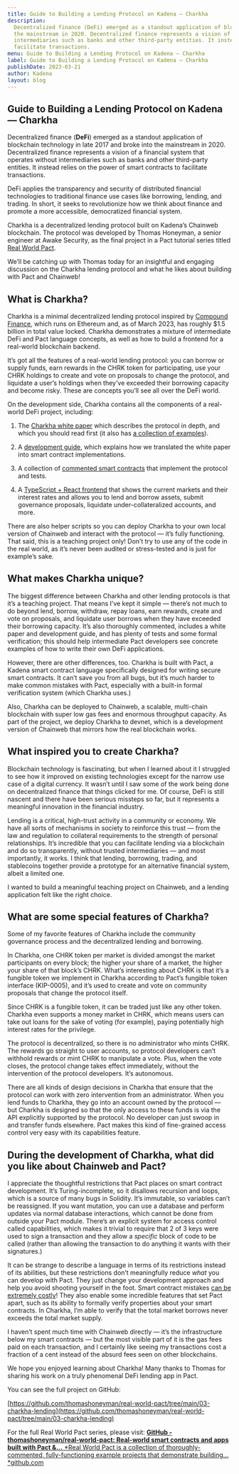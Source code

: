 ```yaml
---
title: Guide to Building a Lending Protocol on Kadena — Charkha
description:
  Decentralized finance (DeFi) emerged as a standout application of blockchain technology in late 2017 and broke into
  the mainstream in 2020. Decentralized finance represents a vision of a financial system that operates without
  intermediaries such as banks and other third-party entities. It instead relies on the power of smart contracts to
  facilitate transactions.
menu: Guide to Building a Lending Protocol on Kadena — Charkha
label: Guide to Building a Lending Protocol on Kadena — Charkha
publishDate: 2023-03-21
author: Kadena
layout: blog
---
```


## Guide to Building a Lending Protocol on Kadena — Charkha

Decentralized finance (**DeFi**) emerged as a standout application of blockchain technology in late 2017 and broke into
the mainstream in 2020. Decentralized finance represents a vision of a financial system that operates without
intermediaries such as banks and other third-party entities. It instead relies on the power of smart contracts to
facilitate transactions.

DeFi applies the transparency and security of distributed financial technologies to traditional finance use cases like
borrowing, lending, and trading. In short, it seeks to revolutionize how we think about finance and promote a more
accessible, democratized financial system.

Charkha is a decentralized lending protocol built on Kadena’s Chainweb blockchain. The protocol was developed by Thomas
Honeyman, a senior engineer at Awake Security, as the final project in a Pact tutorial series titled
[Real World Pact](https://github.com/thomashoneyman/real-world-pact).

We’ll be catching up with Thomas today for an insightful and engaging discussion on the Charkha lending protocol and
what he likes about building with Pact and Chainweb!

## What is Charkha?

Charkha is a minimal decentralized lending protocol inspired by [Compound Finance](https://compound.finance/), which
runs on Ethereum and, as of March 2023, has roughly $1.5 billion in total value locked. Charkha demonstrates a mixture
of intermediate DeFi and Pact language concepts, as well as how to build a frontend for a real-world blockchain backend.

It’s got all the features of a real-world lending protocol: you can borrow or supply funds, earn rewards in the CHRK
token for participating, use your CHRK holdings to create and vote on proposals to change the protocol, and liquidate a
user’s holdings when they’ve exceeded their borrowing capacity and become risky. These are concepts you’ll see all over
the DeFi world.

On the development side, Charkha contains all the components of a real-world DeFi project, including:

1.  The
    [Charkha white paper](https://github.com/thomashoneyman/real-world-pact/blob/main/03-charkha-lending/Charkha-Protocol-Whitepaper.pdf)
    which describes the protocol in depth, and which you should read first (it also has
    [a collection of examples](https://github.com/thomashoneyman/real-world-pact/blob/main/03-charkha-lending/Charkha-Protocol-Examples.pdf)).

2.  A [development guide](https://github.com/thomashoneyman/real-world-pact/blob/main/03-charkha-lending/guide), which
    explains how we translated the white paper into smart contract implementations.

3.  A collection of
    [commented smart contracts](https://github.com/thomashoneyman/real-world-pact/blob/main/03-charkha-lending/contracts)
    that implement the protocol and tests.

4.  A
    [TypeScript + React frontend](https://github.com/thomashoneyman/real-world-pact/blob/main/03-charkha-lending/frontend)
    that shows the current markets and their interest rates and allows you to lend and borrow assets, submit governance
    proposals, liquidate under-collateralized accounts, and more.

There are also helper scripts so you can deploy Charkha to your own local version of Chainweb and interact with the
protocol — it’s fully functioning. That said, this is a teaching project only! Don’t try to use any of the code in the
real world, as it’s never been audited or stress-tested and is just for example’s sake.

## What makes Charkha unique?

The biggest difference between Charkha and other lending protocols is that it’s a teaching project. That means I’ve kept
it simple — there’s not much to do beyond lend, borrow, withdraw, repay loans, earn rewards, create and vote on
proposals, and liquidate user borrows when they have exceeded their borrowing capacity. It’s also thoroughly commented,
includes a white paper and development guide, and has plenty of tests and some formal verification; this should help
intermediate Pact developers see concrete examples of how to write their own DeFi applications.

However, there are other differences, too. Charkha is built with Pact, a Kadena smart contract language specifically
designed for writing secure smart contracts. It can’t save you from all bugs, but it’s much harder to make common
mistakes with Pact, especially with a built-in formal verification system (which Charkha uses.)

Also, Charkha can be deployed to Chainweb, a scalable, multi-chain blockchain with super low gas fees and enormous
throughput capacity. As part of the project, we deploy Charkha to devnet, which is a development version of Chainweb
that mirrors how the real blockchain works.

## What inspired you to create Charkha?

Blockchain technology is fascinating, but when I learned about it I struggled to see how it improved on existing
technologies except for the narrow use case of a digital currency. It wasn’t until I saw some of the work being done on
decentralized finance that things clicked for me. Of course, DeFi is still nascent and there have been serious missteps
so far, but it represents a meaningful innovation in the financial industry.

Lending is a critical, high-trust activity in a community or economy. We have all sorts of mechanisms in society to
reinforce this trust — from the law and regulation to collateral requirements to the strength of personal relationships.
It’s incredible that you can facilitate lending via a blockchain and do so transparently, without trusted intermediaries
— and most importantly, it works. I think that lending, borrowing, trading, and stablecoins together provide a prototype
for an alternative financial system, albeit a limited one.

I wanted to build a meaningful teaching project on Chainweb, and a lending application felt like the right choice.

## What are some special features of Charkha?

Some of my favorite features of Charkha include the community governance process and the decentralized lending and
borrowing.

In Charkha, one CHRK token per market is divided amongst the market participants on every block; the higher your share
of a market, the higher your share of that block’s CHRK. What’s interesting about CHRK is that it’s a fungible token we
implement in Charkha according to Pact’s fungible token interface (KIP-0005), and it’s used to create and vote on
community proposals that change the protocol itself.

Since CHRK is a fungible token, it can be traded just like any other token. Charkha even supports a money market in
CHRK, which means users can take out loans for the sake of voting (for example), paying potentially high interest rates
for the privilege.

The protocol is decentralized, so there is no administrator who mints CHRK. The rewards go straight to user accounts, so
protocol developers can’t withhold rewards or mint CHRK to manipulate a vote. Plus, when the vote closes, the protocol
change takes effect immediately, without the intervention of the protocol developers. It’s autonomous.

There are all kinds of design decisions in Charkha that ensure that the protocol can work with zero intervention from an
administrator. When you lend funds to Charkha, they go into an account owned by the protocol — but Charkha is designed
so that the only access to these funds is via the API explicitly supported by the protocol. No developer can just swoop
in and transfer funds elsewhere. Pact makes this kind of fine-grained access control very easy with its capabilities
feature.

## During the development of Charkha, what did you like about Chainweb and Pact?

I appreciate the thoughtful restrictions that Pact places on smart contract development. It’s Turing-incomplete, so it
disallows recursion and loops, which is a source of many bugs in Solidity. It’s immutable, so variables can’t be
reassigned. If you want mutation, you can use a database and perform updates via normal database interactions, which
cannot be done from outside your Pact module. There’s an explicit system for access control called capabilities, which
makes it trivial to require that 2 of 3 keys were used to sign a transaction and they allow a _specific_ block of code
to be called (rather than allowing the transaction to do anything it wants with their signatures.)

It can be strange to describe a language in terms of its restrictions instead of its abilities, but these restrictions
don’t meaningfully reduce _what_ you can develop with Pact. They just change your development approach and help you
avoid shooting yourself in the foot. Smart contract mistakes [can be extremely costly](https://savedby.kadena.network/)!
They also enable some incredible features that set Pact apart, such as its ability to formally verify properties about
your smart contracts. In Charkha, I’m able to verify that the total market borrows never exceeds the total market
supply.

I haven’t spent much time with Chainweb directly — it’s the infrastructure below my smart contracts — but the most
visible part of it is the gas fees paid on each transaction, and I certainly like seeing my transactions cost a fraction
of a cent instead of the absurd fees seen on other blockchains.

We hope you enjoyed learning about Charkha! Many thanks to Thomas for sharing his work on a truly phenomenal DeFi
lending app in Pact.

You can see the full project on GitHub:

[https://github.com/thomashoneyman/real-world-pact/tree/main/03-charkha-lending](https://github.com/thomashoneyman/real-world-pact/tree/main/03-charkha-lending)

For the full Real World Pact series, please visit:
[**GitHub - thomashoneyman/real-world-pact: Real-world smart contracts and apps built with Pact &…** *Real World Pact is a collection of thoroughly-commented, fully-functioning example projects that demonstrate building…*github.com](https://github.com/thomashoneyman/real-world-pact)
